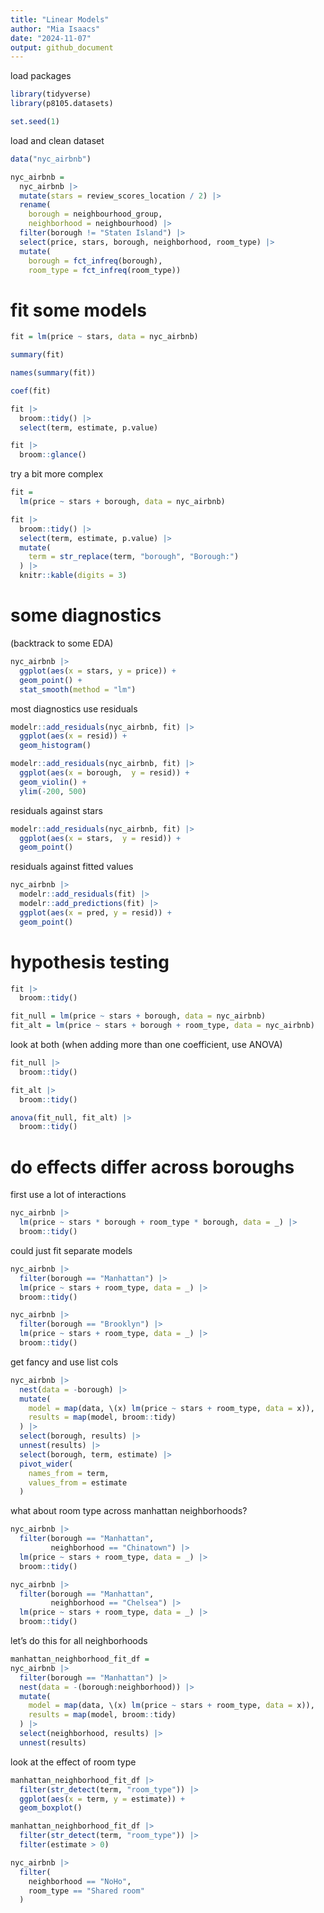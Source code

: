 ```yaml
---
title: "Linear Models"
author: "Mia Isaacs"
date: "2024-11-07"
output: github_document
---
```


load packages

```r
library(tidyverse)
library(p8105.datasets)

set.seed(1)
```

load and clean dataset

```r
data("nyc_airbnb")

nyc_airbnb = 
  nyc_airbnb |> 
  mutate(stars = review_scores_location / 2) |> 
  rename(
    borough = neighbourhood_group,
    neighborhood = neighbourhood) |> 
  filter(borough != "Staten Island") |> 
  select(price, stars, borough, neighborhood, room_type) |> 
  mutate(
    borough = fct_infreq(borough),
    room_type = fct_infreq(room_type))
```

# fit some models

```r
fit = lm(price ~ stars, data = nyc_airbnb)

summary(fit)

names(summary(fit))

coef(fit)

fit |> 
  broom::tidy() |> 
  select(term, estimate, p.value)

fit |> 
  broom::glance()
```

try a bit more complex 

```r
fit =
  lm(price ~ stars + borough, data = nyc_airbnb)

fit |> 
  broom::tidy() |> 
  select(term, estimate, p.value) |> 
  mutate(
    term = str_replace(term, "borough", "Borough:")
  ) |> 
  knitr::kable(digits = 3)
```

# some diagnostics

(backtrack to some EDA)

```r
nyc_airbnb |> 
  ggplot(aes(x = stars, y = price)) +
  geom_point() +
  stat_smooth(method = "lm")
```

most diagnostics use residuals

```r
modelr::add_residuals(nyc_airbnb, fit) |> 
  ggplot(aes(x = resid)) +
  geom_histogram()
```

```r
modelr::add_residuals(nyc_airbnb, fit) |> 
  ggplot(aes(x = borough,  y = resid)) +
  geom_violin() +
  ylim(-200, 500)
```

residuals against stars 

```r
modelr::add_residuals(nyc_airbnb, fit) |> 
  ggplot(aes(x = stars,  y = resid)) +
  geom_point()
```

residuals against fitted values

```r
nyc_airbnb |> 
  modelr::add_residuals(fit) |> 
  modelr::add_predictions(fit) |> 
  ggplot(aes(x = pred, y = resid)) +
  geom_point()
```

# hypothesis testing

```r
fit |> 
  broom::tidy()

fit_null = lm(price ~ stars + borough, data = nyc_airbnb)
fit_alt = lm(price ~ stars + borough + room_type, data = nyc_airbnb)
```

look at both (when adding more than one coefficient, use ANOVA)

```r
fit_null |> 
  broom::tidy()

fit_alt |> 
  broom::tidy()

anova(fit_null, fit_alt) |> 
  broom::tidy()
```

# do effects differ across boroughs

first use a lot of interactions

```r
nyc_airbnb |> 
  lm(price ~ stars * borough + room_type * borough, data = _) |> 
  broom::tidy()
```

could just fit separate models 

```r
nyc_airbnb |> 
  filter(borough == "Manhattan") |> 
  lm(price ~ stars + room_type, data = _) |> 
  broom::tidy()

nyc_airbnb |> 
  filter(borough == "Brooklyn") |> 
  lm(price ~ stars + room_type, data = _) |> 
  broom::tidy()
```

get fancy and use list cols

```r
nyc_airbnb |> 
  nest(data = -borough) |> 
  mutate(
    model = map(data, \(x) lm(price ~ stars + room_type, data = x)),
    results = map(model, broom::tidy)
  ) |> 
  select(borough, results) |> 
  unnest(results) |> 
  select(borough, term, estimate) |> 
  pivot_wider(
    names_from = term,
    values_from = estimate
  )
```

what about room type across manhattan neighborhoods?

```r
nyc_airbnb |> 
  filter(borough == "Manhattan",
         neighborhood == "Chinatown") |> 
  lm(price ~ stars + room_type, data = _) |> 
  broom::tidy() 

nyc_airbnb |> 
  filter(borough == "Manhattan",
         neighborhood == "Chelsea") |> 
  lm(price ~ stars + room_type, data = _) |> 
  broom::tidy()
```

let's do this for all neighborhoods

```r
manhattan_neighborhood_fit_df =
nyc_airbnb |> 
  filter(borough == "Manhattan") |> 
  nest(data = -(borough:neighborhood)) |> 
  mutate(
    model = map(data, \(x) lm(price ~ stars + room_type, data = x)),
    results = map(model, broom::tidy)
  ) |> 
  select(neighborhood, results) |> 
  unnest(results)
```

look at the effect of room type

```r
manhattan_neighborhood_fit_df |> 
  filter(str_detect(term, "room_type")) |> 
  ggplot(aes(x = term, y = estimate)) +
  geom_boxplot()
```

```r
manhattan_neighborhood_fit_df |> 
  filter(str_detect(term, "room_type")) |> 
  filter(estimate > 0)

nyc_airbnb |> 
  filter(
    neighborhood == "NoHo",
    room_type == "Shared room"
  )
```












